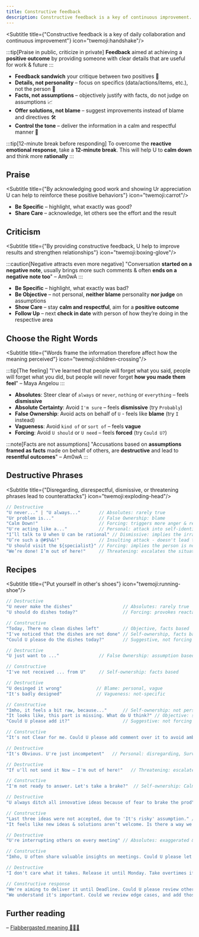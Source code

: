 ```yaml
---
title: Constructive feedback
description: Constructive feedback is a key of continuous improvement.
---
```


<Subtitle title={"Constructive feedback is a key of daily collaboration and continuous improvement"} icon="twemoji:handshake"/>

:::tip[Praise in public, criticize in private]
**Feedback** aimed at achieving a **positive outcome** by providing someone with clear details that are useful for work & future
:::

* **Feedback sandwich** your critique between two positives 🍔
* **Details, not personality** – focus on specifics (data/actions/items, etc.), not the person 🎯
* **Facts, not assumptions** – objectively justify with facts, do not judge on assumptions 📈
* **Offer solutions, not blame** – suggest improvements instead of blame and directives 🛠
* **Control the tone** – deliver the informa️tion in a calm and respectful manner 📢

:::tip[12-minute break before responding]
To overcome the **reactive emotional response**, take a **12-minute break**.
This will help U to **calm down** and think more **rationally**
:::

## Praise

<Subtitle title={"By acknowledging good work and showing Ur appreciation U can help to reinforce these positive behaviors"} icon="twemoji:carrot"/>

* **Be Specific** – highlight, what exactly was good?
* **Share Care** – acknowledge, let others see the effort and the result

<script is:inline src='https://storage.ko-fi.com/cdn/widget/Widget_2.js'></script>
<script is:inline >{`kofiwidget2.init('buy Me a Coffee', '#6c69eb', 'C0C6V10QN');kofiwidget2.draw();`}</script>

## Criticism

<Subtitle title={"By providing constructive feedback, U help to improve results and strengthen relationships"} icon="twemoji:boxing-glove"/>

:::caution[Negative attracts even more negative]
"Conversation **started on a negative note**, usually brings more such comments & often **ends on a negative note too**"
– Am0wA
:::

* **Be Specific** – highlight, what exactly was bad?
* **Be Objective** – not personal, **neither blame** personality **nor judge** on assumptions
* **Show Care** – stay **calm and respectful**, aim for a **positive outcome**
* **Follow Up** – next **check in date** with person of how they’re doing in the respective area

## Choose the Right Words

<Subtitle title={"Words frame the information therefore affect how the meaning perceived"} icon="twemoji:children-crossing"/>

:::tip[The feeling]
"I've learned that people will forget what you said, people will forget what you did, but people will never forget **how you made them feel**"
– Maya Angelou
:::

* **Absolutes**: Steer clear of `always` or `never`, `nothing` or `everything` –
feels **dismissive**
* **Absolute Certainty**: Avoid `I'm sure` – feels **dismissive** (try `Probably`)
* **False Ownership**: Avoid acts on behalf of `U` - feels like **blame** (try `I` instead)
* **Vagueness**: Avoid `kind of` or `sort of` – feels **vague**
* **Forcing**: Avoid `U should` or `U need` – feels **forced** (try `Could U?`)

:::note[Facts are not assumptions]
"Accusations based on **assumptions framed as facts** made on behalf of others, are **destructive** and lead to **resentful outcomes**"
– Am0wA
:::

## Destructive Phrases

<Subtitle title={"Disregarding, disrespectful, dismissive, or threatening phrases lead to counterattacks"} icon="twemoji:exploding-head"/>

```js
// Destructive
"U never..." | "U always..."       // Absolutes: rarely true
"Ur problem is..."                 // False Ownership: blame
"Calm Down!"                       // Forcing: triggers more anger & reactance
"U're acting like a..."            // Personal: attack into self-identification
"I’ll talk to U when U can be rational" // Dismissive: implies the irrational state
"U’re such a @#$%&!"               // Insulting attack - doesn't lead to resolution
"U should visit the ${specialist}" // Forcing: implies the person is not capable
"We’re done! I’m out of here!"     // Threatening: escalates the situation
```

## Recipes

<Subtitle title={"Put yourself in other's shoes"} icon="twemoji:running-shoe"/>

```js
// Destructive
"U never make the dishes"                   // Absolutes: rarely true
"U should do dishes today?"                 // Forcing: provokes reactance

// Constructive
"Today, There no clean dishes left"         // Objective, facts based
"I've noticed that the dishes are not done" // Self-ownership, facts based
"Could U please do the dishes today?"       // Suggestive, not forcing
```

```js
// Destructive
"U just want to ..."               // False Ownership: assumption based

// Constructive
"I've not received ... from U"     // Self-ownership: facts based
```

```js
// Destructive
"U desinged it wrong"             // Blame: personal, vague
"It's badly designed"             // Vagueness: not-specific

// Constructive
"Imho, it feels a bit raw, because..."      // Self-ownership: not personal
"It looks like, this part is missing. What do U think?" // Objective: suggestive
"Could U please add it?"                    // Suggestive: not forcing
```

```js
// Constructive
"It's not Clear for me. Could U please add comment over it to avoid ambiguity?"         // Self-ownership: respectful, suggestive

// Destructive
"It's Obvious. U're just incompetent"   // Personal: disregarding, Survivorship bias
```

```js
// Destructive
"If u'll not send it Now – I'm out of here!"   // Threatening: escalates the situation

// Constructive
"I'm not ready to answer. Let's take a brake?"  // Self-ownership: Calm, respectful
```

```js
// Destructive
"U always ditch all innovative ideas because of fear to brake the prod" // Personal: accusing

// Constructive
"Last three ideas were not accepted, due to 'It's risky' assumption." // Objective: facts based
"It feels like new ideas & solutions aren’t welcome. Is there a way we could explore all props & cons?" // Self-ownership: suggestive
```

```js
// Destructive
"U're interrupting others on every meeting" // Absolutes: exaggerated & personal

// Constructive
"Imho, U often share valuable insights on meetings. Could U please let others share their ideas too?" // Suggestive: respectful
```

```js
// Destructive
"I don't care what it takes. Release it until Monday. Take overtimes if needed!" // Forcing: disregarding the person's time & life

// Constructive response
"We're aiming to deliver it until Deadline. Could U please review other priorities, so the team could focus & do it without overtimes?" // Suggestive: respectful
"We understand it's important. Could we review edge cases, and add those as patch or to adjust Deadline?" // Objective: facts based
```


## Further reading
– [Flabbergasted meaning 🤦🤦‍♀️](https://www.merriam-webster.com/dictionary/flabbergasted)
